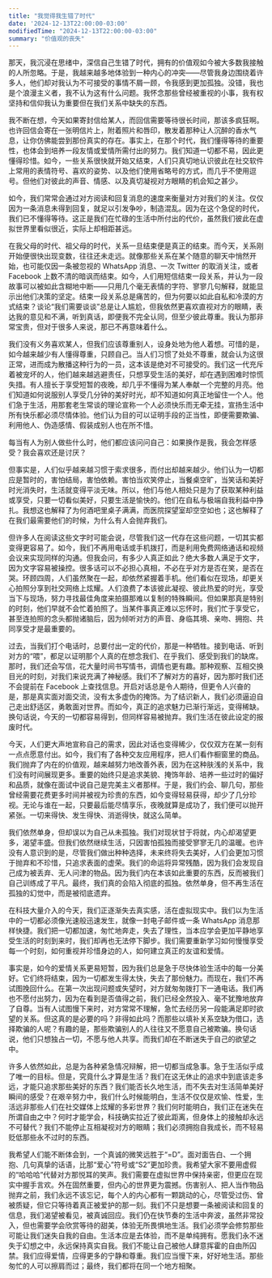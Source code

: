 ```yaml
---
title: "我觉得我生错了时代"
date: '2024-12-13T22:00:00-03:00'
modifiedTime: "2024-12-13T22:00:00-03:00"
summary: "价值观的丧失"
---
```


那天，我沉浸在思绪中，深信自己生错了时代，拥有的价值观如今被大多数我接触的人所忽略。于是，我越来越多地体验到一种内心的冲突——尽管我身边围绕着许多人，他们却对我认为不可接受的事情不屑一顾，令我感到更加孤独。没错，我也是个浪漫主义者，我不认为这有什么问题。我怀念那些曾经被重视的小事，我有权坚持和信仰我认为重要但在我们关系中缺失的东西。

我不断在想，今天如果寄封信给某人，而回信需要等待很长时间，那该多疯狂啊。也许回信会寄在一张明信片上，附着照片和唇印，散发着那种让人沉醉的香水气息，让你仿佛能尝到那份真实的存在。事实上，在那个时代，我们懂得等待的重要性，也体会到培养一段友情或爱情所需付出的努力。我们知道一切都不易，因此更懂得珍惜。如今，一些关系很快就开始又结束，人们只真切地认识彼此在社交软件上常用的表情符号、喜欢的姿势、以及他们使用省略号的方式，而几乎不使用逗号。但他们对彼此的声音、情感、以及真切凝视对方眼睛的机会知之甚少。

如今，我们常常会通过对方阅读和回复消息的速度来衡量对方对我们的关注。仅仅因为一条消息未得到回复，就足以引发争吵，制造混乱。因为在这个急促的时代，我们已不懂得等待。这正是我们在忙碌的生活中所付出的代价，虽然我们彼此在虚拟世界里看似很近，实际上却相距甚远。

在我父母的时代、祖父母的时代，关系一旦结束便是真正的结束。而今天，关系刚开始便很快出现变数，往往还未走远。就像那些关系在某个随意的聊天中悄然开始，也可能仅因一条被忽视的 WhatsApp 消息、一次 Twitter 的取消关注，或者 Facebook 上数不清的暗讽而结束。如今，人们用短信结束一段关系，并认为一段故事可以被如此含糊地中断——只用几个毫无表情的字符、寥寥几句解释，就能显示出他们决策的坚定。结束一段关系总是痛苦的，但为何要以如此自私和冷漠的方式结束？谈论“我们需要谈谈”总是让人尴尬，但我依然更喜欢直视对方的眼睛，表达我的意见和不满，听到真话，即便我不完全认同，但至少彼此尊重。我认为那非常宝贵，但对于很多人来说，那已不再意味着什么。

我们没有义务喜欢某人，但我们应该尊重别人，设身处地为他人着想。可惜的是，如今越来越少有人懂得尊重，只顾自己。当人们习惯了处处不尊重，就会认为这很正常，进而成为散播这种行为的一员，这本该是绝对不可接受的。我们这一代充斥着被宠坏的人，他们越来越逃避责任，只想享受生活的美好，却在遇到困难时惊慌失措。有人擅长于享受短暂的夜晚，却几乎不懂得为某人奉献一个完整的月亮。他们知道如何说服别人享受几分钟的美好时光，却不知道如何真正地留住一个人。他们急于生活，用那套老生常谈的理论宣称一个人必须快乐而无牵无挂，宣扬生活中所有快乐都必须尽情体验。他们认为目的可以证明手段的正当性，即便需要欺骗、利用他人、伪造感情、假装成别人也在所不惜。

每当有人为别人做些什么时，他们都应该问问自己：如果换作是我，我会怎样感受？我会喜欢还是讨厌？

但事实是，人们似乎越来越习惯于索求很多，而付出却越来越少。他们认为一切都应是暂时的，害怕结局，害怕依赖。害怕当欢笑停止，当餐桌空旷，当笑话和美好时光消失时，生活就变得平淡无味。所以，他们与他人相处只是为了获取某种利益或享受，只要一切看似美好，只要生活是愉快的。他们在自私与极端自我利益中挣扎。我想这也解释了为何酒吧里桌子满满，而医院探望室却空空如也；这也解释了在我们最需要他们的时候，为什么有人会抛弃我们。

但许多人在阅读这些文字时可能会说，尽管我们这一代存在这些问题，一切其实都变得更容易了。如今，我们不再用电话或手机拨打，而是利用免费网络通话和视频会议来实现同样的沟通。但我会问，有多少人真正如此？绝大多数人满足于文字，因为文字容易被操控。很多话可以不必担心真相，不必在乎对方是否在笑，是否在哭。环顾四周，人们虽然聚在一起，却依然紧握着手机。他们看似在现场，却更关心拍照分享到社交网络上炫耀。人们浪费了本该彼此凝视、彼此热爱的时光，享受当下与现场，努力寻找最佳角度来拍摄那难以复制的特殊瞬间。但如果那真是特别的时刻，他们早就不会忙着拍照了。当某件事真正难以忘怀时，我们忙于享受它，甚至连拍照的念头都抛诸脑后，因为倾听对方的声音、身临其境、亲吻、拥抱、共同享受才是最重要的。

过去，当我们打个电话时，总要付出一定的代价，那是一种牺牲。接到电话、听到对方的“喂”，都足以证明那个人真的在想念我们、在乎我们、感受到我们的缺席。那时，我们还会写信，花大量时间书写情书，调情也更有趣。那种观察、互相交换目光的时刻，对我们来说充满了神秘感。我们不了解对方的喜好，因为那时我们还不会提前在 Facebook 上查找信息。开启对话总是令人期待，但更令人兴奋的是，那是真实面对面交流，没有太多虚伪的掩饰。为了结识新人，我们必须逼迫自己走出舒适区，勇敢面对世界。而如今，真正的追求魅力已渐行渐远，变得稀缺。换句话说，今天的一切都容易得到，但同样容易被抛弃。我们生活在彼此设定的报废时代。

今天，人们更大声地宣称自己的需求，因此对话也变得稀少，仅仅双方在某一刻有一点点愿意付出。如今，我们有了各种交友应用程序，把人们看作橱窗里的商品。我们抛弃了内在的价值观，越来越努力地改善外表，因为在这种肤浅的关系中，我们没有时间展现更多。重要的始终只是追求美貌、掩饰年龄、培养一些过时的偏好和品质，就像在面试中说自己是完美主义者那样。于是，我们约会、聊几句，那些曾经需要花费更多时间并被视为珍贵的东西，如今变得轻易获得，却少了几分珍视。无论与谁在一起，只要最后能尽情享乐，夜晚就算是成功了，我们便可以抛开紧张。一切来得快、发生得快、消逝得快，就这么简单。

我们依然单身，但却误以为自己从未孤独。我们对现状甘于将就，内心却渴望更多，渴望丰盛。但我们依然继续生活，只因害怕孤独而接受寥寥无几的温暖。也许没有人意识到的是，尽管我们做出种种选择，未来终将失去美好，人们会更加习惯于抛弃和不珍惜，只追求表面的虚荣。我们的命运将异常残酷，因为我们会发现自己成为被丢弃、无人问津的物品。因为我们内在本该如此重要的东西，反而被我们自己训练成了平凡。最终，我们真的会陷入彻底的孤独。依然单身，但不再生活在孤独的幻觉中，而是被彻底遗弃。

在科技大量介入的今天，我们正逐渐失去真实感，活在虚拟现实中。我们以为生活中的一切都必须像光速般迅速发生，就像一封电子邮件或一条 WhatsApp 消息那样快捷。我们把一切都加速，匆忙地奔走，失去了理性，当本应学会更加平静地享受生活的时刻到来时，我们却再也无法停下脚步。我们需要重新学习如何慢慢享受每一个时刻，如何重视并珍惜身边的人，如何建立真正的友谊和爱情。

事实是，如今的爱情关系更易短暂，因为我们总是急于尽快体验生活中的每一分美好。它们终将结束，因为一切都发生得太快，失去了那份魅力。而现在，我们不再试图挽回什么。在第一次出现问题或失望时，对方就匆匆拨打下一通电话。我们再也不愿付出努力，因为在看到是否值得之前，我们已经全然投入、毫不犹豫地放弃了自尊。当有人试图慢下来时，对方常常不理解，急忙去经历另一段能满足即时欲望的关系。但这真的是必要的吗？非得如此吗？而那些以填补关系空缺为借口，选择欺骗的人呢？有趣的是，那些欺骗别人的人往往又不愿意自己被欺骗。换句话说，他们只想独占一切，不愿与他人共享。而我们却在不断迷失于自己的欲望之中。

许多人依然如此，总是为各种紧急情况辩解，把一切都当成急事。急于生活似乎成了唯一的目标。但是，究竟什么才算是生活？我们在这无休止的追求中到底该走多远，才能只追求那些美好的东西？我们能否长久地生活，而不失去对生活简单美好瞬间的感受？在艰辛努力中，我们什么时候能明白，生活不仅仅是欢愉、性爱，生活远非那些人们在社交媒体上炫耀的多彩世界？我们何时能明白，我们正在迷失在所谓自由之中？何时才能学会，科技确实拉近了彼此距离，但身体上的接触却永远不可替代？我们不能停止互相凝视对方的眼睛；我们必须拥抱自我成长，而不轻易贬低那些永不过时的东西。

我希望人们能不断体会到，一个真诚的微笑远胜于“=D”。面对面告白、一个拥抱、几句真挚的话语，比那“爱心”符号或“S2”更加珍贵。我希望大家不要用虚假的“哈哈哈”代替对方那悦耳的笑声。我们需要在虚拟世界中保持亲密，但更应在现实中握手言欢。外在固然重要，但内心的世界更为震撼。伤害别人、把人当作物品抛弃之前，我们永远不该忘记，每个人的内心都有一颗跳动的心，尽管受过伤、曾被质疑，但它只等待着真正被爱护的那一刻。我们不只是想要一条被阅读和回复的信息，我们渴望被看见，被真诚回应。我们仍在快节奏的生活中奔波，虽然非常投入，但也需要学会欣赏等待的甜美，体验无所畏惧地生活。我们必须学会修剪那些可能让我们迷失自我的自由。生活本应是去体验，而不是单纯拥有。愿我们永不迷失于幻想之中，永远保持真实自我。我们不能让自己被他人肆意挥霍的自由所囚禁。我们应得爱情，应得更多的宁静和尊重。我们应当慢下来，好好地生活。那些匆忙的人可以擦肩而过；最终，我们都将在同一个地方相聚。

